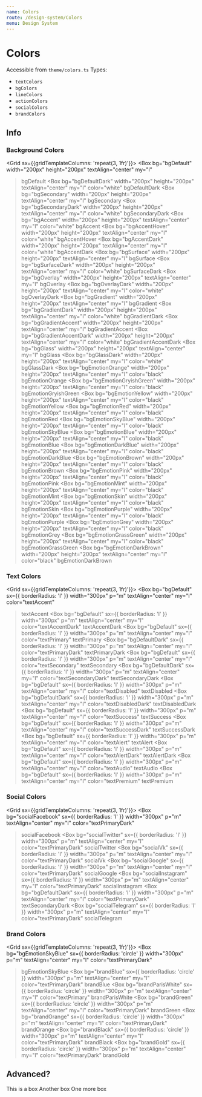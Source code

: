 ```yaml
---
name: Colors
route: /design-system/Colors
menu: Design System
---
```




# Colors

Accessible from `theme/colors.ts`
Types:
- `textColors`
- `bgColors`
- `lineColors`
- `actionColors`
- `socialColors`
- `brandColors`

## Info

### Background Colors

<Grid sx={{gridTemplateColumns: 'repeat(3, 1fr)'}}>
  <Box
    bg="bgDefault"
    width="200px"
    height="200px"
    textAlign="center"
    my="l"
  >bgDefault</Box>
  <Box
    bg="bgDefaultDark"
    width="200px"
    height="200px"
    textAlign="center"
    my="l"
    color="white"
  >bgDefaultDark</Box>
  <Box
    bg="bgSecondary"
    width="200px"
    height="200px"
    textAlign="center"
    my="l"
  >bgSecondary</Box>
  <Box
    bg="bgSecondaryDark"
    width="200px"
    height="200px"
    textAlign="center"
    my="l"
    color="white"
  >bgSecondaryDark</Box>
  <Box
    bg="bgAccent"
    width="200px"
    height="200px"
    textAlign="center"
    my="l"
    color="white"
  >bgAccent</Box>
  <Box
    bg="bgAccentHover"
    width="200px"
    height="200px"
    textAlign="center"
    my="l"
    color="white"
  >bgAccentHover</Box>
  <Box
    bg="bgAccentDark"
    width="200px"
    height="200px"
    textAlign="center"
    my="l"
    color="white"
  >bgAccentDark</Box>
  <Box
    bg="bgSurface"
    width="200px"
    height="200px"
    textAlign="center"
    my="l"
  >bgSurface</Box>
  <Box
    bg="bgSurfaceDark"
    width="200px"
    height="200px"
    textAlign="center"
    my="l"
    color="white"
  >bgSurfaceDark</Box>
  <Box
    bg="bgOverlay"
    width="200px"
    height="200px"
    textAlign="center"
    my="l"
  >bgOverlay</Box>
  <Box
    bg="bgOverlayDark"
    width="200px"
    height="200px"
    textAlign="center"
    my="l"
    color="white"
  >bgOverlayDark</Box>
  <Box
    bg="bgGradient"
    width="200px"
    height="200px"
    textAlign="center"
    my="l"
  >bgGradient</Box>
  <Box
    bg="bgGradientDark"
    width="200px"
    height="200px"
    textAlign="center"
    my="l"
    color="white"
  >bgGradientDark</Box>
  <Box
    bg="bgGradientAccent"
    width="200px"
    height="200px"
    textAlign="center"
    my="l"
  >bgGradientAccent</Box>
  <Box
    bg="bgGradientAccentDark"
    width="200px"
    height="200px"
    textAlign="center"
    my="l"
    color="white"
  >bgGradientAccentDark</Box>
  <Box
    bg="bgGlass"
    width="200px"
    height="200px"
    textAlign="center"
    my="l"
  >bgGlass</Box>
  <Box
    bg="bgGlassDark"
    width="200px"
    height="200px"
    textAlign="center"
    my="l"
    color="white"
  >bgGlassDark</Box>
  <Box
    bg="bgEmotionOrange"
    width="200px"
    height="200px"
    textAlign="center"
    my="l"
    color="black"
  >bgEmotionOrange</Box>
  <Box
    bg="bgEmotionGryishGreen"
    width="200px"
    height="200px"
    textAlign="center"
    my="l"
    color="black"
  >bgEmotionGryishGreen</Box>
  <Box
    bg="bgEmotionYellow"
    width="200px"
    height="200px"
    textAlign="center"
    my="l"
    color="black"
  >bgEmotionYellow</Box>
  <Box
    bg="bgEmotionRed"
    width="200px"
    height="200px"
    textAlign="center"
    my="l"
    color="black"
  >bgEmotionRed</Box>
  <Box
    bg="bgEmotionSkyBlue"
    width="200px"
    height="200px"
    textAlign="center"
    my="l"
    color="black"
  >bgEmotionSkyBlue</Box>
  <Box
    bg="bgEmotionBlue"
    width="200px"
    height="200px"
    textAlign="center"
    my="l"
    color="black"
  >bgEmotionBlue</Box>
  <Box
    bg="bgEmotionDarkBlue"
    width="200px"
    height="200px"
    textAlign="center"
    my="l"
    color="black"
  >bgEmotionDarkBlue</Box>
    <Box
    bg="bgEmotionBrown"
    width="200px"
    height="200px"
    textAlign="center"
    my="l"
    color="black"
  >bgEmotionBrown</Box>
    <Box
    bg="bgEmotionPink"
    width="200px"
    height="200px"
    textAlign="center"
    my="l"
    color="black"
  >bgEmotionPink</Box>
    <Box
    bg="bgEmotionMint"
    width="200px"
    height="200px"
    textAlign="center"
    my="l"
    color="black"
  >bgEmotionMint</Box>
    <Box
    bg="bgEmotionSkin"
    width="200px"
    height="200px"
    textAlign="center"
    my="l"
    color="black"
  >bgEmotionSkin</Box>
    <Box
    bg="bgEmotionPurple"
    width="200px"
    height="200px"
    textAlign="center"
    my="l"
    color="black"
  >bgEmotionPurple</Box>
    <Box
    bg="bgEmotionGrey"
    width="200px"
    height="200px"
    textAlign="center"
    my="l"
    color="black"
  >bgEmotionGrey</Box>
    <Box
    bg="bgEmotionGrassGreen"
    width="200px"
    height="200px"
    textAlign="center"
    my="l"
    color="black"
  >bgEmotionGrassGreen</Box>
    <Box
    bg="bgEmotionDarkBrown"
    width="200px"
    height="200px"
    textAlign="center"
    my="l"
    color="black"
  >bgEmotionDarkBrown</Box>
</Grid>


### Text Colors
<Grid sx={{gridTemplateColumns: 'repeat(3, 1fr)'}}>
  <Box
    bg="bgDefault"
    sx={{ borderRadius: 'l' }}
    width="300px"
    p="m"
    textAlign="center"
    my="l"
    color="textAccent"
  >textAccent</Box>
  <Box
    bg="bgDefault"
    sx={{ borderRadius: 'l' }}
    width="300px"
    p="m"
    textAlign="center"
    my="l"
    color="textAccentDark"
  >textAccentDark</Box>
  <Box
    bg="bgDefault"
    sx={{ borderRadius: 'l' }}
    width="300px"
    p="m"
    textAlign="center"
    my="l"
    color="textPrimary"
  >textPrimary</Box>
  <Box
    bg="bgDefaultDark"
    sx={{ borderRadius: 'l' }}
    width="300px"
    p="m"
    textAlign="center"
    my="l"
    color="textPrimaryDark"
  >textPrimaryDark</Box>
  <Box
    bg="bgDefault"
    sx={{ borderRadius: 'l' }}
    width="300px"
    p="m"
    textAlign="center"
    my="l"
    color="textSecondary"
  >textSecondary</Box>
  <Box
    bg="bgDefaultDark"
    sx={{ borderRadius: 'l' }}
    width="300px"
    p="m"
    textAlign="center"
    my="l"
    color="textSecondaryDark"
  >textSecondaryDark</Box>
  <Box
    bg="bgDefault"
    sx={{ borderRadius: 'l' }}
    width="300px"
    p="m"
    textAlign="center"
    my="l"
    color="textDisabled"
  >textDisabled</Box>
  <Box
    bg="bgDefaultDark"
    sx={{ borderRadius: 'l' }}
    width="300px"
    p="m"
    textAlign="center"
    my="l"
    color="textDisabledDark"
  >textDisabledDark</Box>
  <Box
    bg="bgDefault"
    sx={{ borderRadius: 'l' }}
    width="300px"
    p="m"
    textAlign="center"
    my="l"
    color="textSuccess"
  >textSuccess</Box>
  <Box
    bg="bgDefault"
    sx={{ borderRadius: 'l' }}
    width="300px"
    p="m"
    textAlign="center"
    my="l"
    color="textSuccessDark"
  >textSuccessDark</Box>
  <Box
    bg="bgDefault"
    sx={{ borderRadius: 'l' }}
    width="300px"
    p="m"
    textAlign="center"
    my="l"
    color="textAlert"
  >textAlert</Box>
  <Box
    bg="bgDefault"
    sx={{ borderRadius: 'l' }}
    width="300px"
    p="m"
    textAlign="center"
    my="l"
    color="textAlertDark"
  >textAlertDark</Box>
  <Box
    bg="bgDefault"
    sx={{ borderRadius: 'l' }}
    width="300px"
    p="m"
    textAlign="center"
    my="l"
    color="textAudio"
  >textAudio</Box>
  <Box
    bg="bgDefault"
    sx={{ borderRadius: 'l' }}
    width="300px"
    p="m"
    textAlign="center"
    my="l"
    color="textPremium"
  >textPremium</Box>
</Grid>


### Social Colors
<Grid sx={{gridTemplateColumns: 'repeat(3, 1fr)'}}>
  <Box
    bg="socialFacebook"
    sx={{ borderRadius: 'l' }}
    width="300px"
    p="m"
    textAlign="center"
    my="l"
    color="textPrimaryDark"
  >socialFacebook</Box>
  <Box
    bg="socialTwitter"
    sx={{ borderRadius: 'l' }}
    width="300px"
    p="m"
    textAlign="center"
    my="l"
    color="textPrimaryDark"
  >socialTwitter</Box>
  <Box
    bg="socialVk"
    sx={{ borderRadius: 'l' }}
    width="300px"
    p="m"
    textAlign="center"
    my="l"
    color="textPrimaryDark"
  >socialVk</Box>
  <Box
    bg="socialGoogle"
    sx={{ borderRadius: 'l' }}
    width="300px"
    p="m"
    textAlign="center"
    my="l"
    color="textPrimaryDark"
  >socialGoogle</Box>
  <Box
    bg="socialInstagram"
    sx={{ borderRadius: 'l' }}
    width="300px"
    p="m"
    textAlign="center"
    my="l"
    color="textPrimaryDark"
  >socialInstagram</Box>
  <Box
    bg="bgDefaultDark"
    sx={{ borderRadius: 'l' }}
    width="300px"
    p="m"
    textAlign="center"
    my="l"
    color="textPrimaryDark"
  >textSecondaryDark</Box>
  <Box
    bg="socialTelegram"
    sx={{ borderRadius: 'l' }}
    width="300px"
    p="m"
    textAlign="center"
    my="l"
    color="textPrimaryDark"
  >socialTelegram</Box>
</Grid>


### Brand Colors
<Grid sx={{gridTemplateColumns: 'repeat(3, 1fr)'}}>
  <Box
    bg="bgEmotionSkyBlue"
    sx={{ borderRadius: 'circle' }}
    width="300px"
    p="m"
    textAlign="center"
    my="l"
    color="textPrimaryDark"
  >bgEmotionSkyBlue</Box>
  <Box
    bg="brandBlue"
    sx={{ borderRadius: 'circle' }}
    width="300px"
    p="m"
    textAlign="center"
    my="l"
    color="textPrimaryDark"
  >brandBlue</Box>
  <Box
    bg="brandParisWhite"
    sx={{ borderRadius: 'circle' }}
    width="300px"
    p="m"
    textAlign="center"
    my="l"
    color="textPrimary"
  >brandParisWhite</Box>
  <Box
    bg="brandGreen"
    sx={{ borderRadius: 'circle' }}
    width="300px"
    p="m"
    textAlign="center"
    my="l"
    color="textPrimaryDark"
  >brandGreen</Box>
  <Box
    bg="brandOrange"
    sx={{ borderRadius: 'circle' }}
    width="300px"
    p="m"
    textAlign="center"
    my="l"
    color="textPrimaryDark"
  >brandOrange</Box>
  <Box
    bg="brandBlack"
    sx={{ borderRadius: 'circle' }}
    width="300px"
    p="m"
    textAlign="center"
    my="l"
    color="textPrimaryDark"
  >brandBlack</Box>
  <Box
    bg="brandGold"
    sx={{ borderRadius: 'circle' }}
    width="300px"
    p="m"
    textAlign="center"
    my="l"
    color="textPrimaryDark"
  >brandGold</Box>
</Grid>

## Advanced?

<Playground>
  <Grid sx={{gridTemplateColumns: 'repeat(3, 1fr)'}}>
    <Box
      bg="bgSecondary"
      width="200px"
      height="200px"
      textAlign="center"
      my="l"
      color="textAccent"
    >This is a box</Box>
    <Box
      bg="bgOverlay"
      width="200px"
      height="200px"
      textAlign="center"
      my="l"
      color="white"
    >Another box</Box>
    <Box
      bg="bgSecondaryDark"
      width="200px"
      height="200px"
      textAlign="center"
      my="l"
      color="textAccentDark"
    >One more box</Box>
  </Grid>
</Playground>


